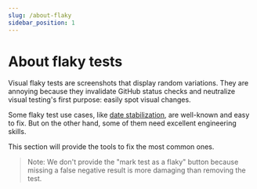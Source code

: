 ```yaml
---
slug: /about-flaky
sidebar_position: 1
---
```


# About flaky tests

Visual flaky tests are screenshots that display random variations. They are annoying because they invalidate GitHub status checks and neutralize visual testing's first purpose: easily spot visual changes.

Some flaky test use cases, like [date stabilization](/date-stabilization), are well-known and easy to fix. But on the other hand, some of them need excellent engineering skills.

This section will provide the tools to fix the most common ones.

> Note: We don't provide the "mark test as a flaky" button because missing a false negative result is more damaging than removing the test.
